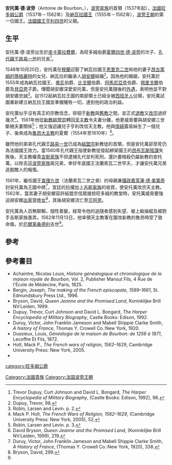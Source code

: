 {{infobox royalty
| name            = 安托萬·德·波旁
| image           = Antoine-de-bourbon.jpg
| succession      = [[納瓦拉君主列表|納瓦拉國王]]
| reign           = 1555年5月25日 – 1562年11月17日
| regent          = [[胡安娜三世|胡安娜三世]]
| reg-type        = 共治
| birth_date      = {{birth date|1518|4|22}}
| birth_place     = [[拉费尔|拉费尔]]
| death_date      = {{death date and age|1562|11|17|1518|4|22}}
| death_place     = [[莱桑德利|莱桑德利]]
| place of burial = [[旺多姆|旺多姆]]
| spouse          = [[胡安娜三世|胡安娜三世]]
| issue           = [[亨利四世_(法兰西)|亨利四世]]
| father          = [[夏爾四世·德·波旁|夏爾四世·德·波旁]]
| mother          = [[阿朗松的法蘭索瓦絲|阿朗松的法蘭索瓦絲]]
}}
'''安托萬·德·波旁'''（Antoine de Bourbon，{{bd|1518年|4月22日|1562年|11月17日|catIdx=A}}），[[波旁家族|波旁家族]]的首領（1537年起），[[法國|法國]][[旺多姆公爵|旺多姆公爵]]（1537年－1562年）及[[纳瓦拉君主列表|納瓦拉國王]]（1555年－1562年），[[波旁王朝|波旁王朝]]的第一位國王。[[法国君主列表|法國國王]][[亨利四世_(法兰西)|亨利四世]]的父親。

==生平==
安托萬·德·波旁出生於[[皮卡第|皮卡第]][[拉費爾|拉費爾]]，為旺多姆伯爵[[夏爾四世·德·波旁|夏爾四世·德·波旁]]的次子、[[孔代親王|孔代親王]][[路易一世·德·波旁_(孔代亲王)|路易一世]]的兄長<ref>Trevor Dupuy, Curt Johnson and David L. Bongard, ''The Harper Encyclopedia of Military Biography'', (Castle Books: Edison, 1992), 98.</ref>。

1548年10月20日，安托萬在[[穆蘭|穆蘭]]迎娶了納瓦拉國王[[恩里克二世_(納瓦拉)|恩里克二世]]和他的妻子[[瑪格麗特·德·那瓦爾|昂古萊姆的瑪格麗特]]的女兒、納瓦拉的繼承人[[胡安娜三世|胡安娜]]結婚<ref name="Dupuy, Trevor, 98">Dupuy, Trevor, 98.</ref>。因為他的婚姻，安托萬於1555年成為納瓦拉國王、[[弗瓦|弗瓦]]伯爵、[[比戈爾|比戈爾]]伯爵、[[阿馬尼亞克|阿馬尼亞克]]伯爵、[[佩里戈爾|佩里戈爾]]伯爵及[[貝亞恩|貝亞恩]]子爵。傳聞胡安娜深愛安托萬，但是安托萬隨後的[[外遇|外遇]]，表明他並不對胡安娜忠誠<ref>Robin, Larsen and Levin. p. 2.</ref>。自1512起納瓦拉王國的南部領土已經全被[[西班牙人|西班牙人]]佔領，安托萬試圖重新建立納瓦拉王國並準備犧牲一切，達到他的政治利益。

安托萬似乎沒有真正的宗教信念，徘徊于[[新教|新教]]與[[舊教|舊教]]之間，並正式[[退教|退教]]又[[改宗|改宗]]過好幾次<ref>Mack P. Holt, ''The French Wars of Religion, 1562–1629'', (Cambridge University Press: New York, 2005), 52.</ref>。1561年他從[[新教|新教]][[結盟宗|結盟宗]]轉回[[天主教|天主教]]令夫妻分離，他更威脅要與胡安娜三世斷絕夫妻關係<ref>Robin, Larsen and Levin. p. 3.</ref>；他又強迫讓兒子亨利改信天主教。他與[[情婦|情婦]]露易絲生了一個兒子、後來成為[[魯昂|魯昂]][[大主教|大主教]]的夏爾（1554年至1610年）<ref>David Bryson, ''Queen Jeanne and the Promised Land'', (Koninklijke Brill NV:Leiden, 1999), 219.</ref>。

雖然他的弟弟孔代親王[[孔代亲王_(第一)|路易一世]]已成為[[結盟宗|結盟宗]]新教徒的首領，但是安托萬卻至死仍為法國國王效力。當1560年孔代親王指使新教徒發起綁架國王的[[昂布瓦斯陰謀|昂布瓦斯陰謀]]失敗後，天主教權貴[[吉斯家族|吉斯家族]]不但逮捕孔代並判死刑，還計畫暗殺仍屬新教的安托萬，以除去這[[波旁家族|波旁家族]]兩兄弟，幸好年底國王法蘭索瓦二世早夭，才讓安托萬兄弟逃脫敵人的報復。

1561年，繼任國王[[查理九世_(法兰西)|查理九世]]（法蘭索瓦二世之弟）的母親兼[[攝政|攝政]][[凯瑟琳·德·美第奇|嘉芙蓮·德·美第奇]]封安托萬為王國中將<ref>Duruy, Victor, John Franklin Jameson and Mabell Shippie Clarke Smith, ''A History of France'', (Thomas Y. Crowell Co.:New York, 1920), 338.</ref>，宮廷的拉攏加上[[吉斯家族|吉斯家族]]的收買，使安托萬改宗天主教。1562年，當其妻子胡安娜容許結盟宗信眾搶掠旺多姆的教堂時，安托萬威脅要強迫胡安娜[[出家|出家]]當[[修女|修女]]<ref>Bryson, David, 299.</ref>，其後胡安娜流亡至[[贝阿恩|贝阿恩]]。

安托萬為人百無聊賴，個性善變，經常令他的追隨者感到失望、被上級操縱及被對手吉斯家族愚弄。1562年11月13日，他率領天主教軍在圍攻新教的魯昂時受了致命傷，於[[厄尔省|厄爾]][[莱桑德利|莱桑德利]]去世<ref name="Dupuy, Trevor, 98" />。

==參考==
{{Reflist}}

==參考書目==
{{Portal|法國/歷史}}
* Achaintre, Nicolas Louis, ''Histoire généalogique et chronologique de la maison royale de Bourbon'', Vol. 2, Publisher Mansut Fils, 4 Rue de l'École de Médecine, Paris, 1825.
* Bergin, Joseph, ''The making of the French episcopate, 1589–1661'', St. Edmundsbury Press Ltd., 1996.
* Bryson, David, ''Queen Jeanne and the Promised Land'', Koninklijke Brill NV:Leiden, 1999.
* Dupuy, Trevor, Curt Johnson and David L. Bongard, ''The Harper Encyclopedia of Military Biography'', Castle Books: Edison, 1992.
* Duruy, Victor, John Franklin Jameson and Mabell Shippie Clarke Smith, ''A history of France'', Thomas Y. Crowell Co.:New York, 1920.
* Dussieux, Louis, ''Généalogie de la maison de Bourbon: de 1256 à 1871'', Lecoffre Et Fils, 1872.
* Holt, Mack P., ''The French wars of religion, 1562–1629'', Cambridge University Press: New York, 2005.
* {{cite book | title=Encyclopedia of women in the Renaissance: Italy, France, and England | url=https://archive.org/details/encyclopediaofwo0000unse_m4x6 | authors= Robin, Diana Maury, Larsen, Anne R. and Levin, Carole| year=2007 | publisher=ABC-CLIO, Inc }}

{{S-start}}
{{S-hou|[[波旁家族|波旁家族]]|1518年|4月22日|1562年|11月17日|[[卡佩王朝|卡佩王朝]]}}
{{S-roy}}
{{S-bef|before=[[恩里克二世_(納瓦拉)|恩里克二世]]}}
{{S-ttl|title=[[納瓦拉國王|納瓦拉國王]]|years=1555年5月25日–1562年11月17日|regent1=[[胡安娜三世|胡安娜三世]]}}
{{S-aft|after=[[胡安娜三世|胡安娜三世]]}}
{{S-reg|fr}}
{{S-bef|before=[[夏爾四世·德·波旁|夏爾四世·德·波旁]]}}
{{S-ttl|title=[[旺多姆公爵|旺多姆公爵]]|years=1537年–1562年11月17日}}
{{S-aft|after=[[亨利四世_(法蘭西)|亨利四世]]}}
{{End}}

{{Authority control}}
{{DEFAULTSORT: Antoine}}
[[category:旺多姆公爵|category:旺多姆公爵]]
[[Category:法國貴族|Category:法國貴族]]
[[Category:法国波旁王朝|Category:法国波旁王朝]]